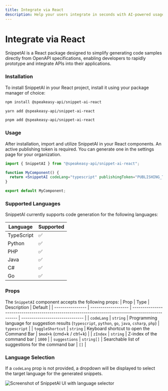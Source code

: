 ```yaml
---
title: Integrate via React
description: Help your users integrate in seconds with AI-powered usage snippets.
---
```



# Integrate via React

SnippetAI is a React package designed to simplify generating code samples directly from OpenAPI specifications, enabling developers to rapidly prototype and integrate APIs into their applications.

### Installation

To install SnippetAI in your React project, install it using your package manager of choice:

<CodeWithTabs>

```bash !!tabs npm
npm install @speakeasy-api/snippet-ai-react
```

```bash !!tabs yarn
yarn add @speakeasy-api/snippet-ai-react

```

```bash !!tabs pnpm
pnpm add @speakeasy-api/snippet-ai-react
```

</CodeWithTabs>

### Usage

After installation, import and utilize SnippetAI in your React components. An active publishing token is required. You can generate one in the settings page for your organization.

```jsx
import { SnippetAI } from "@speakeasy-api/snippet-ai-react";

function MyComponent() {
  return <SnippetAI codeLang="typescript" publishingToken="PUBLISHING_TOKEN" />;
}

export default MyComponent;
```

### Supported Languages

SnippetAI currently supports code generation for the following languages:

| Language   | Supported |
| ---------- | --------- |
| TypeScript | ✅        |
| Python     | ✅        |
| PHP        | ✅        |
| Java       | ✅        |
| C#         | ✅        |
| Go         | ✅        |

### Props

The `SnippetAI` component accepts the following props:
| Prop | Type | Description | Default |
| ---------------- | ------------------- | --------------------------------------------------------------------------------------------------- | ------------------------------- |
| `codeLang` | `string` | Programming language for suggestion results (`typescript`, `python`, `go`, `java`, `csharp`, `php`) | `typescript` |
| `toggleShortcut` | `string` | Keyboard shortcut to open the Command Bar | `$mod+k` (cmd+k / ctrl+k) |
| `zIndex` | `string` | Z-index of the command bar | `1000` |
| `suggestions` | `string[]` | Searchable list of suggestions for the command bar | `[]` |

### Language Selection

If a `codeLang` prop is not provided, a dropdown will be displayed to select the target language for the generated snippets.

![Screenshot of SnippetAI UI with language selector](../assets/snippet-ai/snippet-ai-language-select.png)
